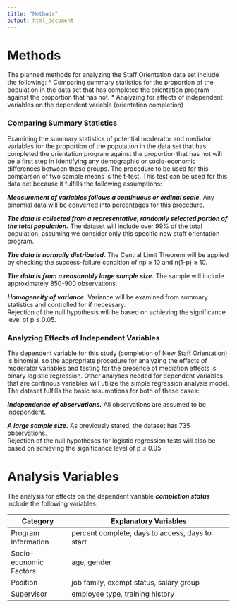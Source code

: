 ```yaml
---
title: "Methods"
output: html_document
---
```



# Methods  
The planned methods for analyzing the Staff Orientation data set include the following:
* Comparing summary statistics for the proportion of the population in the data set that has completed the orientation program against the proportion that has not.
* Analyzing for effects of independent variables on the dependent variable (orientation completion)  

### Comparing Summary Statistics
Examining the summary statistics of potential moderator and mediator variables for the proportion of the population in the data set that has completed the orientation program against the proportion that has not will be a first step in identifying any demographic or socio-economic differences between these groups. The procedure to be used for this comparson of two sample means is the t-test. This test can be used for this data det because it fulfills the following assumptions: 

__*Measurement of variables follows a continuous or ordinal scale.*__ Any binomial data will be converted into percentages for this procedure.  

__*The data is collected from a representative, randomly selected portion of the total population.*__ The dataset will include over 99% of the total population, assuming we consider only this specific new staff orientation program. 

__*The data is normally distributed.*__ The Central Limit Theorem will be applied by checking the success-failure condition of np ≥ 10 and n(1-p) ≥ 10.  

__*The data is from a reasonably large sample size.*__ The sample will include approximately 850-900 observations.  

__*Homogeneity of variance.*__ Variance will be examined from summary statistics and controlled for if necessary.  
Rejection of the null hypothesis will be based on achieving the significance level of p ≤ 0.05.  

### Analyzing Effects of Independent Variables  
The dependent variable for this study (completion of New Staff Orientation) is binomial, so the appropriate procedure for analyzing the effects of moderator variables and testing for the presence of mediation effects is binary logistic regression. Other analyses needed for dependent variables that are continous variables will utilize the simple regression analysis model. The dataset  fulfills the basic assumptions for both of these cases:  

__*Independence of observations.*__ All observations are assumed to be independent.  

__*A large sample size.*__ As previously stated, the dataset has 735 observations.  
Rejection of the null hypotheses for logistic regression tests will also be based on achieving the significance level of p ≤ 0.05

# Analysis Variables
The analysis for effects on the dependent variable __*completion status*__ include the following variables:

Category                | Explanatory Variables
----------------------- | --------------------------------------------------------------
Program Information     | percent complete, days to access, days to start
Socio-economic Factors  | age, gender
Position                | job family, exempt status, salary group 
Supervisor              | employee type, training history


